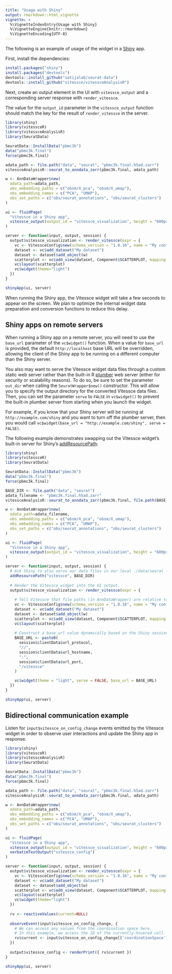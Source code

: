 ```yaml
---
title: "Usage with Shiny"
output: rmarkdown::html_vignette
vignette: >
  %\VignetteIndexEntry{Usage with Shiny}
  %\VignetteEngine{knitr::rmarkdown}
  %\VignetteEncoding{UTF-8}
---
```


The following is an example of usage of the widget in a [Shiny](https://shiny.rstudio.com/) app.

First, install the dependencies:
```r
install.packages("shiny")
install.packages("devtools")
devtools::install_github("satijalab/seurat-data")
devtools::install_github("vitessce/vitessceAnalysisR")
```

Next, create an output element in the UI with `vitessce_output` and a corresponding server response with `render_vitessce`.

The value for the `output_id` parameter in the `vitessce_output` function should match the key for the result of `render_vitessce` in the server.

```r
library(shiny)
library(vitessceR)
library(vitessceAnalysisR)
library(SeuratData)

SeuratData::InstallData("pbmc3k")
data("pbmc3k.final")
force(pbmc3k.final)

adata_path <- file.path("data", "seurat", "pbmc3k.final.h5ad.zarr")
vitessceAnalysisR::seurat_to_anndata_zarr(pbmc3k.final, adata_path)

w <- AnnDataWrapper$new(
  adata_path=adata_path,
  obs_embedding_paths = c("obsm/X_pca", "obsm/X_umap"),
  obs_embedding_names = c("PCA", "UMAP"),
  obs_set_paths = c("obs/seurat_annotations", "obs/seurat_clusters")
)

ui <- fluidPage(
  "Vitessce in a Shiny app",
  vitessce_output(output_id = "vitessce_visualization", height = "600px"),
)

server <- function(input, output, session) {
  output$vitessce_visualization <- render_vitessce(expr = {
    vc <- VitessceConfig$new(schema_version = "1.0.16", name = "My config")
    dataset <- vc$add_dataset("My dataset")
    dataset <- dataset$add_object(w)
    scatterplot <- vc$add_view(dataset, Component$SCATTERPLOT, mapping = "PCA")
    vc$layout(scatterplot)
    vc$widget(theme="light")
  })
}

shinyApp(ui, server)
```

When running the Shiny app, the Vitessce widget will take a few seconds to appear on the screen.
We plan to optimize the internal widget data preparation and conversion functions to reduce this delay.

## Shiny apps on remote servers

When running a Shiny app on a remote server, you will need to use the `base_url` parameter of the `vc$widget()` function.
When a value for `base_url` is provided, the default `http://localhost` base URL will be overridden, allowing the client of the Shiny app to be running on a different computer than the Shiny server.

You also may want to serve the Vitessce widget data files through a custom static web server rather than the built-in R [plumber](https://www.rplumber.io/) web server (either for security or scalability reasons).
To do so, be sure to set the parameter `out_dir` when calling the `SeuratWrapper$new()` constructor. This will allow you to specify the output directory for the converted Vitessce data files.
Then, you can set the parameter `serve` to `FALSE` in `vc$widget()` to prevent the built-in plumber server from starting when you launch the widget.

For example, if you know that your Shiny server will be running at `http://example.com/shiny` and you want to turn off the plumber server, then you would call `vc$widget(base_url = "http://example.com/shiny", serve = FALSE)`.

The following example demonstrates swapping out the Vitessce widget's built-in server for Shiny's [addResourcePath](https://shiny.rstudio.com/reference/shiny/1.0.2/addResourcePath.html):

```r
library(shiny)
library(vitessceR)
library(SeuratData)

SeuratData::InstallData("pbmc3k")
data("pbmc3k.final")
force(pbmc3k.final)

BASE_DIR <- file.path("data", "seurat")
adata_filename <- "pbmc3k.final.h5ad.zarr"
vitessceAnalysisR::seurat_to_anndata_zarr(pbmc3k.final, file.path(BASE_DIR, adata_filename))

w <- AnnDataWrapper$new(
  adata_path=adata_filename,
  obs_embedding_paths = c("obsm/X_pca", "obsm/X_umap"),
  obs_embedding_names = c("PCA", "UMAP"),
  obs_set_paths = c("obs/seurat_annotations", "obs/seurat_clusters")
)

ui <- fluidPage(
  "Vitessce in a Shiny app",
  vitessce_output(output_id = "vitessce_visualization", height = "600px"),
)

server <- function(input, output, session) {
  # Ask Shiny to also serve our data files in our local ./data/seurat folder from "/vitessce"
  addResourcePath("vitessce", BASE_DIR)
  
  # Render the Vitessce widget into the UI output.
  output$vitessce_visualization <- render_vitessce(expr = {
    
    # Tell Vitessce that file paths (in AnnDataWrapper) are relative to the BASE_DIR folder.
    vc <- VitessceConfig$new(schema_version = "1.0.16", name = "My config", base_dir = BASE_DIR)
    dataset <- vc$add_dataset("My dataset")
    dataset <- dataset$add_object(w)
    scatterplot <- vc$add_view(dataset, Component$SCATTERPLOT, mapping = "PCA")
    vc$layout(scatterplot)
    
    # Construct a base_url value dynamically based on the Shiny session info.
    BASE_URL <- paste0(
      session$clientData$url_protocol,
      "//",
      session$clientData$url_hostname,
      ":",
      session$clientData$url_port,
      "/vitessce"
    )

    vc$widget(theme = "light", serve = FALSE, base_url = BASE_URL)
  })
}

shinyApp(ui, server)
```

## Bidirectional communication example

Listen for `input$vitessce_on_config_change` events emitted by the Vitessce widget in order to observe user interactions and update the Shiny app in response. 

```r
library(shiny)
library(vitessceR)
library(vitessceAnalysisR)
library(SeuratData)

SeuratData::InstallData("pbmc3k")
data("pbmc3k.final")
force(pbmc3k.final)

adata_path <- file.path("data", "seurat", "pbmc3k.final.h5ad.zarr")
vitessceAnalysisR::seurat_to_anndata_zarr(pbmc3k.final, adata_path)

w <- AnnDataWrapper$new(
  adata_path=adata_path,
  obs_embedding_paths = c("obsm/X_pca", "obsm/X_umap"),
  obs_embedding_names = c("PCA", "UMAP"),
  obs_set_paths = c("obs/seurat_annotations", "obs/seurat_clusters")
)

ui <- fluidPage(
  "Vitessce in a Shiny app",
  vitessce_output(output_id = "vitessce_visualization", height = "600px"),
  verbatimTextOutput("vitessce_config")
)

server <- function(input, output, session) {
  output$vitessce_visualization <- render_vitessce(expr = {
    vc <- VitessceConfig$new(schema_version = "1.0.16", name = "My config")
    dataset <- vc$add_dataset("My dataset")
    dataset <- dataset$add_object(w)
    scatterplot <- vc$add_view(dataset, Component$SCATTERPLOT, mapping = "PCA")
    vc$layout(scatterplot)
    vc$widget(theme="light")
  })
  
  rv <- reactiveValues(current=NULL)
  
  observeEvent(input$vitessce_on_config_change, {
    # We can access any values from the coordination space here.
    # In this example, we access the ID of the currently-hovered cell.
    rv$current <- input$vitessce_on_config_change[['coordinationSpace']][['obsHighlight']]
  })
  
  output$vitessce_config <- renderPrint({ rv$current })
}

shinyApp(ui, server)
```

